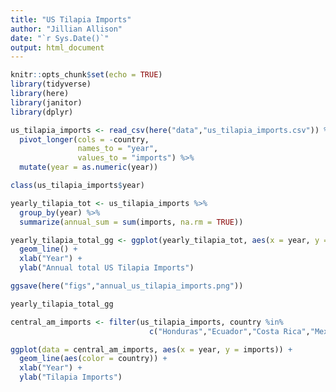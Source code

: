 ```yaml
---
title: "US Tilapia Imports"
author: "Jillian Allison"
date: "`r Sys.Date()`"
output: html_document
---
```


```r
knitr::opts_chunk$set(echo = TRUE)
library(tidyverse)
library(here)
library(janitor)
library(dplyr)
```

```r
us_tilapia_imports <- read_csv(here("data","us_tilapia_imports.csv")) %>% 
  pivot_longer(cols = -country, 
               names_to = "year", 
               values_to = "imports") %>% 
  mutate(year = as.numeric(year))

class(us_tilapia_imports$year)

yearly_tilapia_tot <- us_tilapia_imports %>%
  group_by(year) %>%
  summarize(annual_sum = sum(imports, na.rm = TRUE))

yearly_tilapia_total_gg <- ggplot(yearly_tilapia_tot, aes(x = year, y = annual_sum)) + 
  geom_line() + 
  xlab("Year") + 
  ylab("Annual total US Tilapia Imports")

ggsave(here("figs","annual_us_tilapia_imports.png"))

yearly_tilapia_total_gg

```

```r
central_am_imports <- filter(us_tilapia_imports, country %in% 
                               c("Honduras","Ecuador","Costa Rica","Mexico"))

ggplot(data = central_am_imports, aes(x = year, y = imports)) + 
  geom_line(aes(color = country)) + 
  xlab("Year") + 
  ylab("Tilapia Imports")
                                                                
```



